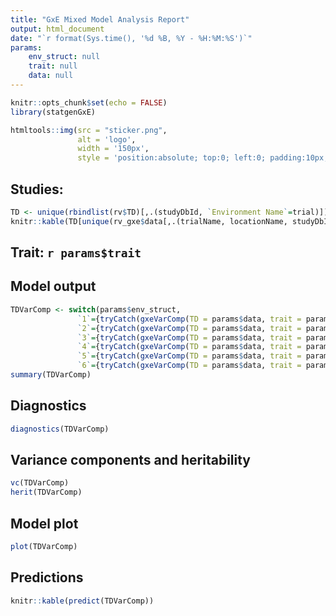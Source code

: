 ```yaml
---
title: "GxE Mixed Model Analysis Report"
output: html_document
date: "`r format(Sys.time(), '%d %B, %Y - %H:%M:%S')`"
params: 
    env_struct: null
    trait: null
    data: null
---
```


```r
knitr::opts_chunk$set(echo = FALSE)
library(statgenGxE)
```
```r
htmltools::img(src = "sticker.png", 
               alt = 'logo',
               width = '150px',
               style = 'position:absolute; top:0; left:0; padding:10px;')
```

## Studies:
```r
TD <- unique(rbindlist(rv$TD)[,.(studyDbId, `Environment Name`=trial)])
knitr::kable(TD[unique(rv_gxe$data[,.(trialName, locationName, studyDbId, studyName)])[studyDbId%in%input$picker_env], on=.(studyDbId)])
```

## Trait: `r params$trait`
## Model output
```r
TDVarComp <- switch(params$env_struct,
               `1`={tryCatch(gxeVarComp(TD = params$data, trait = params$trait, useWt = input$use_weights), error=function(e) e)},
               `2`={tryCatch(gxeVarComp(TD = params$data, trait = params$trait, useWt = input$use_weights, locationYear = TRUE), error=function(e) e)},
               `3`={tryCatch(gxeVarComp(TD = params$data, trait = params$trait, useWt = input$use_weights, nestingFactor = "year"), error=function(e) e)},
               `4`={tryCatch(gxeVarComp(TD = params$data, trait = params$trait, useWt = input$use_weights, nestingFactor = "loc"), error=function(e) e)},
               `5`={tryCatch(gxeVarComp(TD = params$data, trait = params$trait, useWt = input$use_weights, regionLocationYear = TRUE), error=function(e) e)},
               `6`={tryCatch(gxeVarComp(TD = params$data, trait = params$trait, useWt = input$use_weights, nestingFactor = "scenario"), error=function(e) e)})
summary(TDVarComp)
```

## Diagnostics
```r
diagnostics(TDVarComp)
```

## Variance components and heritability
```r
vc(TDVarComp)
herit(TDVarComp)
```

## Model plot
```r
plot(TDVarComp)
```

## Predictions
```r
knitr::kable(predict(TDVarComp))
```

